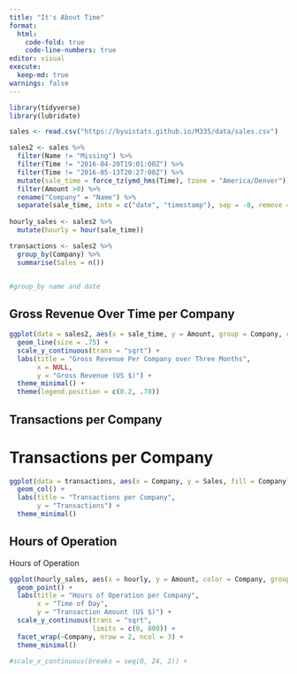 ```yaml
---
title: "It's About Time"
format:
  html:
    code-fold: true
    code-line-numbers: true
editor: visual
execute: 
  keep-md: true
warnings: false
---
```


```r
library(tidyverse)
library(lubridate)

sales <- read.csv("https://byuistats.github.io/M335/data/sales.csv")

sales2 <- sales %>% 
  filter(Name != "Missing") %>% 
  filter(Time != "2016-04-20T19:01:00Z") %>% 
  filter(Time != "2016-05-13T20:27:00Z") %>% 
  mutate(sale_time = force_tz(ymd_hms(Time), tzone = "America/Denver")) %>% 
  filter(Amount >0) %>% 
  rename("Company" = "Name") %>% 
  separate(sale_time, into = c("date", "timestamp"), sep = -8, remove = FALSE)
  
hourly_sales <- sales2 %>% 
  mutate(hourly = hour(sale_time))

transactions <- sales2 %>% 
  group_by(Company) %>% 
  summarise(Sales = n())


#group_by name and date

```

## Gross Revenue Over Time per Company

```r
ggplot(data = sales2, aes(x = sale_time, y = Amount, group = Company, color = Company)) +
  geom_line(size = .75) +
  scale_y_continuous(trans = "sqrt") +
  labs(title = "Gross Revenue Per Company over Three Months",
       x = NULL, 
       y = "Gross Revenue (US $)") +
  theme_minimal() +
  theme(legend.position = c(0.2, .78))

```

## Transactions per Company


# Transactions per Company
```r
ggplot(data = transactions, aes(x = Company, y = Sales, fill = Company)) + 
  geom_col() +
  labs(title = "Transactions per Company", 
       y = "Transactions") +
  theme_minimal()


```

## Hours of Operation


Hours of Operation
```r
ggplot(hourly_sales, aes(x = hourly, y = Amount, color = Company, groups = Company)) +
  geom_point() +
  labs(title = "Hours of Operation per Company", 
       x = "Time of Day",
       y = "Transaction Amount (US $)") +
  scale_y_continuous(trans = "sqrt",
                     limits = c(0, 800)) +
  facet_wrap(~Company, nrow = 2, ncol = 3) +
  theme_minimal()

#scale_x_continuous(breaks = seq(0, 24, 2)) +

```
